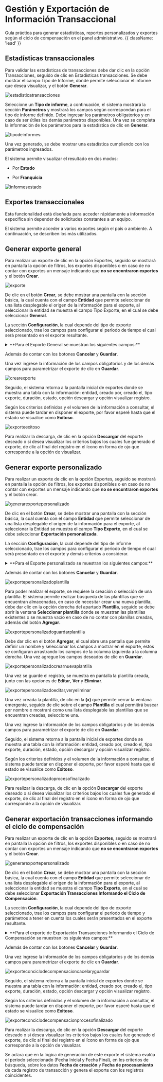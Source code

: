 

# Gestión y Exportación de Información Transaccional

Guía práctica para generar estadísticas, reportes personalizados y exportes según el ciclo de compensación en el panel administrativo. {{ className: 'lead' }}

## Estadísticas transaccionales

Para validar las estadísticas de transacciones debe dar clic en la opción Transacciones, seguido de clic en Estadísticas transacciones. Se debe mostrar el campo Tipo de Informe, donde permite seleccionar el informe que desea visualizar, y el botón **Generar**.

![estadisticatransacciones](/payments/newpanel/migration/transaction/estadisticatransacciones.webp) 

Seleccione un **Tipo de informe**, a continuación, el sistema mostrará la sección **Parámetros** y mostrará los campos según correspondan para el tipo de informe definido. 
Debe ingresar los parámetros obligatorios y en caso de ser útiles los demás parámetros disponibles. Una vez se completa la información de los parámetros para la estadística de clic en **Generar**.

![tipodeinformes](/payments/newpanel/migration/transaction/tipodeinformes.webp) 

Una vez generado, se debe mostrar una estadística cumpliendo con los parámetros ingresados.  

El sistema permite visualizar el resultado en dos modos: 

- Por **Estado** 

- Por **Franquicia** 

![informesestado](/payments/newpanel/migration/transaction/informesestado.webp) 

## Exportes transaccionales

Esta funcionalidad está diseñada para acceder rápidamente a información específica sin depender de solicitudes constantes a un equipo.  

El sistema permite acceder a varios exportes según el país o ambiente.  A continuación, se describen los más utilizados. 

## Generar exporte general 

Para realizar un exporte de clic en la opción Exportes, seguido se mostrará en pantalla la opción de filtros, 
los exportes disponibles o en caso de no contar con exportes un mensaje indicando que **no se encontraron exportes** y el botón **Crear**.  

![exporte](/payments/newpanel/migration/transaction/exporte.webp) 

De clic en el botón **Crear**, se debe mostrar una pantalla con la sección básica, la cual cuenta con el campo **Entidad** que permite seleccionar de una lista desplegable el origen de la información para el exporte, al seleccionar la entidad se muestra el campo Tipo Exporte, en el cual se debe seleccionar **General**. 

La sección **Configuración**, la cual depende del tipo de exporte seleccionado, trae los campos para configurar el periodo de tiempo el cual será presentado en el exporte resultante.  

<details>

  <summary> **Para el Exporte General se muestran los siguientes campos:**</summary>

- Fecha inicial (obligatorio)

- Fecha final (obligatorio)

- Formato (obligatorio)

- Medio de pago

- Respuesta

- Tipo transacción

- Comercio

- Sitio

- Botón en pruebas

- Botón incluir bin

- Botón incluir lote
 
</details>

Además de contar con los botones **Cancelar** y **Guardar**.  

Una vez ingrese la información de los campos obligatorios y de los demás campos para parametrizar el exporte de clic en **Guardar**.  

 ![crearexporte](/payments/newpanel/migration/transaction/crearexporte.webp) 

Seguido, el sistema retorna a la pantalla inicial de exportes donde se muestra una tabla con la información: entidad, creado por, creado el, tipo exporte, duración, estado, opción descargar y opción visualizar registro. 

Según los criterios definidos y el volumen de la información a consultar, el sistema puede tardar en disponer el exporte, por favor esperé hasta que el estado se visualice como **Exitoso**. 

![exporteexitoso](/payments/newpanel/migration/transaction/exporteexitoso.webp) 

Para realizar la descarga, de clic en la opción **Descargar** del exporte deseado o si desea visualizar los criterios bajos los cuales fue generado el exporte, de clic al final del registro en el ícono en forma de ojo que corresponde a la opción de visualizar.  

## Generar exporte personalizado

Para realizar un exporte de clic en la opción Exportes, seguido se mostrará en pantalla la opción de filtros, los exportes disponibles o en caso de no contar con exportes un mensaje indicando que **no se encontraron exportes** y el botón crear.  

![generarexportepersonalizado](/payments/newpanel/migration/transaction/generarexportepersonalizado.webp) 

De clic en el botón **Crear**, se debe mostrar una pantalla con la sección básica, la cual cuenta con el campo **Entidad** que permite seleccionar de una lista desplegable el origen de la información para el exporte, al seleccionar la Entidad se muestra el campo **Tipo Exporte**, en el cual se debe seleccionar **Exportación personalizada**.  

La sección **Configuración**, la cual depende del tipo de informe seleccionado, trae los campos para configurar el periodo de tiempo el cual será presentado en el exporte y demás criterios a considerar.  

<details>

  <summary> **Para el Exporte personalizado se muestran los siguientes campos:** </summary>

- Fecha inicial (obligatorio) 

- Fecha final (obligatorio) 

- Formato (obligatorio) 

- Plantilla (obligatorio) 

- Medio de pago  

- Tipo transacción  

- Comercio  

- Sitio  

- Respuesta 

- Botón en pruebas 

</details>

Además de contar con los botones **Cancelar** y **Guardar**.  

![exportepersonalizadoplantilla](/payments/newpanel/migration/transaction/exportepersonalizadoplantilla.webp) 

Para poder realizar el exporte, se requiere la creación o selección de una plantilla. 
El sistema permite realizar búsqueda de las plantillas que se encuentran almacenadas, en caso de necesitar crear una nueva plantilla, debe dar clic en la opción derecha del apartado **Plantilla**, seguido se debe abrir la ventana **Seleccionar plantilla** donde se muestran las plantillas existentes o se muestra vacío en caso de no contar con planillas creadas, además del botón **Agregar**. 

![exportepersonalizadoguardarplantilla](/payments/newpanel/migration/transaction/exportepersonalizadoguardarplantilla.webp) 

Debe dar clic en el botón **Agregar**, el cual abre una pantalla que permite definir un nombre y seleccionar los campos a mostrar en el exporte, estos se configuran arrastrando los campos de la columna izquierda a la columna derecha.
Una vez agregue los campos deseados de clic en **Guardar**.  

![exportepersonalizadocrearnuevaplantilla](/payments/newpanel/migration/transaction/exportepersonalizadocrearnuevaplantilla.webp) 

Una vez se guarde el registro, se muestra en pantalla la plantilla creada, junto con las opciones de **Editar**, **Ver** y **Eliminar**.  

![exportepersonalizadoeditar,veryeliminar](/payments/newpanel/migration/transaction/exportepersonalizadoeditar,veryeliminar.webp) 

Una vez creada la plantilla, de clic en la **(x)** que permite cerrar la ventana emergente, seguido de clic sobre el campo **Plantilla** el cual permitirá buscar por nombre o mostrará como una lista desplegable las plantillas que se encuentran creadas, seleccione una.

Una vez ingrese la información de los campos obligatorios y de los demás campos para parametrizar el exporte de clic en **Guardar**.

Seguido, el sistema retorna a la pantalla inicial de exportes donde se muestra una tabla con la información: entidad, creado por, creado el, tipo exporte, duración, estado, opción descargar y opción visualizar registro.

Según los criterios definidos y el volumen de la información a consultar, el sistema puede tardar en disponer el exporte, por favor esperé hasta que el estado se visualice como **Exitoso**.

![exportepersonalizadoprocesofinalizado](/payments/newpanel/migration/transaction/expoortesEs.webp) 

Para realizar la descarga, de clic en la opción **Descargar** del exporte deseado o si desea visualizar los criterios bajos los cuales fue generado el exporte, de clic al final del registro en el ícono en forma de ojo que corresponde a la opción de visualizar.

## Generar exportación transacciones informando el ciclo de compensación

Para realizar un exporte de clic en la opción **Exportes**, seguido se mostrará en pantalla la opción de filtros, los exportes disponibles o en caso de no contar con exportes un mensaje indicando que **no se encontraron exportes** y el botón **Crear**.

![generarexportepersonalizado](/payments/newpanel/migration/transaction/generarexportepersonalizado.webp) 

De clic en el botón **Crear**, se debe mostrar una pantalla con la sección básica, la cual cuenta con el campo **Entidad** que permite seleccionar de una lista desplegable el origen de la información para el exporte, al seleccionar la entidad se muestra el campo **Tipo Exporte**, en el cual se debe seleccionar **Exportación Transacciones Informando el Ciclo de Compensación**. 

La sección **Configuración**, la cual depende del tipo de exporte seleccionado, trae los campos para configurar el periodo de tiempo y parámetros a tener en cuenta los cuales serán presentados en el exporte resultante.

<details>

  <summary> **Para el exporte de Exportación Transacciones Informando el Ciclo de Compensación se muestran los siguientes campos:**  </summary>

Fecha inicial (obligatorio) 

Fecha final (obligatorio) 

Formato (obligatorio) 

Comercio 

Sitio 

Medio de pago 

Opción **en pruebas** 

Opción **Detallado**

</details>

Además de contar con los botones **Cancelar** y **Guardar**.  

Una vez ingrese la información de los campos obligatorios y de los demás campos para parametrizar el exporte de clic en **Guardar**.  

![exporteconciclodecompensacioncacelaryguardar](/payments/newpanel/migration/transaction/exporteconciclodecompensacioncacelaryguardar.webp) 

Seguido, el sistema retorna a la pantalla inicial de exportes donde se muestra una tabla con la información: entidad, creado por, creado el, tipo exporte, duración, estado, opción descargar y opción visualizar registro.

Según los criterios definidos y el volumen de la información a consultar, el sistema puede tardar en disponer el exporte, por favor esperé hasta que el estado se visualice como **Exitoso**. 

![exporteconciclodecompensacionprocesofinalizado](/payments/newpanel/migration/transaction/exporteconciclodecompensacionprocesofinalizado.webp) 

Para realizar la descarga, de clic en la opción **Descargar** del exporte deseado o si desea visualizar los criterios bajos los cuales fue generado el exporte, de clic al final del registro en el ícono en forma de ojo que corresponde a la opción de visualizar.

Se aclara que en la lógica de generación de este exporte el sistema evalúa el periodo seleccionado (Fecha Inicial y Fecha Final), en los criterios de búsqueda, sobre los datos **Fecha de creación** y **Fecha de procesamiento** de cada registro de transacción y genera el exporte con los registros coincidentes.
